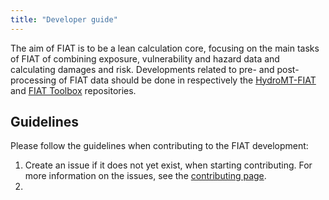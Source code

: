 ```yaml
---
title: "Developer guide"
---
```


The aim of FIAT is to be a lean calculation core, focusing on the main tasks of FIAT of combining exposure, vulnerability and hazard data and calculating damages and risk. Developments related to pre- and post-processing of FIAT data should be done in respectively the [HydroMT-FIAT](https://deltares.github.io/hydromt_fiat/latest) and [FIAT Toolbox](https://github.com/Deltares/fiat_toolbox) repositories.

## Guidelines
Please follow the guidelines when contributing to the FIAT development:

1. Create an issue if it does not yet exist, when starting contributing. For more information on the issues, see the [contributing page](index.qmd/@sec-issue-conventions).
2. 
